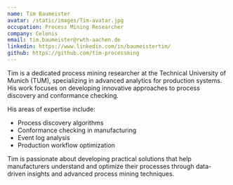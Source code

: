 ```yaml
---
name: Tim Baumeister
avatar: /static/images/Tim-avatar.jpg
occupation: Process Mining Researcher
company: Celonis
email: tim.baumeister@rwth-aachen.de
linkedin: https://www.linkedin.com/in/baumeistertim/
github: https://github.com/tim-processming
---
```


Tim is a dedicated process mining researcher at the Technical University of Munich (TUM), specializing in advanced analytics for production systems. His work focuses on developing innovative approaches to process discovery and conformance checking.

His areas of expertise include:

- Process discovery algorithms
- Conformance checking in manufacturing
- Event log analysis
- Production workflow optimization

Tim is passionate about developing practical solutions that help manufacturers understand and optimize their processes through data-driven insights and advanced process mining techniques.
